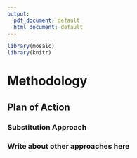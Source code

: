 ```yaml
---
output:
  pdf_document: default
  html_document: default
---
```


```r
library(mosaic)
library(knitr)
```

# Methodology {#methodology}

## Plan of Action {#planofaction}

### Substitution Approach {#Substitution}

### Write about other approaches here